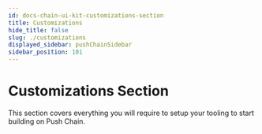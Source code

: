 ```yaml
---
id: docs-chain-ui-kit-customizations-section
title: Customizations
hide_title: false
slug: ./customizations
displayed_sidebar: pushChainSidebar
sidebar_position: 101
---
```


<head>
  <title>Customizations Section | UI Kit | Push Chain Docs</title>
</head>


<!-- Content Start -->

# Customizations Section

This section covers everything you will require to setup your tooling to start building on Push Chain.

<br />

<DocCardList />
